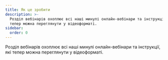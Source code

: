 ```yaml
---
title: Як це зробити
description: >-
  Розділ вебінарів охоплює всі наші минулі онлайн-вебінари та інструкції, які
  тепер можна переглянути у відеоформаті.
sidebar:
  order: 0
---
```


Розділ вебінарів охоплює всі наші минулі онлайн-вебінари та інструкції, які тепер можна переглянути у відеоформаті.

<CloudinaryImage width="700" height="525" resize="scale" quality="best" alt="Скоро" src="academy/webinars" errorImage="noimage_opaque_nyrtl0.png" />

